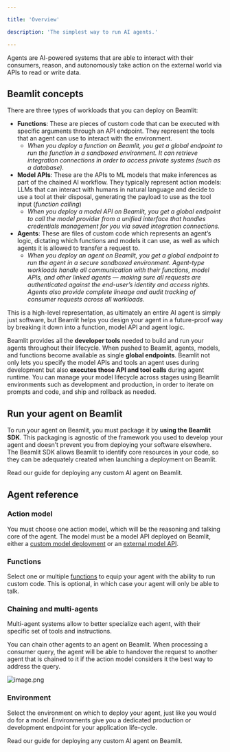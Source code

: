 ```yaml
---

title: 'Overview'

description: 'The simplest way to run AI agents.'

---
```


Agents are AI-powered systems that are able to interact with their consumers, reason, and autonomously take action on the external world via APIs to read or write data. 

## Beamlit concepts

There are three types of workloads that you can deploy on Beamlit:

- **Functions**: These are pieces of custom code that can be executed with specific arguments through an API endpoint. They represent the tools that an agent can use to interact with the environment.
    - *When you deploy a function on Beamlit, you get a global endpoint to run the function in a sandboxed environment. It can retrieve integration connections in order to access private systems (such as a database).*
- **Model APIs**: These are the APIs to ML models that make inferences as part of the chained AI workflow. They typically represent action models: LLMs that can interact with humans in natural language and decide to use a tool at their disposal, generating the payload to use as the tool input (*function calling*)
    - *When you deploy a model API on Beamlit, you get a global endpoint to call the model provider from a unified interface that handles credentials management for you via saved integration connections.*
- **Agents**: These are files of custom code which represents an agent’s logic, dictating which functions and models it can use, as well as which agents it is allowed to transfer a request to.
    - *When you deploy an agent on Beamlit, you get a global endpoint to run the agent in a secure sandboxed environment. Agent-type workloads handle all communication with their functions, model APIs, and other linked agents — making sure all requests are authenticated against the end-user’s identity and access rights. Agents also provide complete lineage and audit tracking of consumer requests across all workloads.*

This is a high-level representation, as ultimately an entire AI agent is simply just software, but Beamlit helps you design your agent in a future-proof way by breaking it down into a function, model API and agent logic. 

Beamlit provides all the **developer tools** needed to build and run your agents throughout their lifecycle. When pushed to Beamlit, agents, models, and functions become available as single **global endpoints**. Beamlit not only lets you specify the model APIs and tools an agent uses during development but also **executes those API and tool calls** during agent runtime. You can manage your model lifecycle across stages using Beamlit environments such as development and production, in order to iterate on prompts and code, and ship and rollback as needed. 

## Run your agent on Beamlit

To run your agent on Beamlit, you must package it by **using the Beamlit SDK**. This packaging is agnostic of the framework you used to develop your agent and doesn’t prevent you from deploying your software elsewhere. The Beamlit SDK allows Beamlit to identify core resources in your code, so they can be adequately created when launching a deployment on Beamlit.

<Card title="Develop & deploy an agent on Beamlit" icon="robot" href="/Agents/Develop-an-agent">
Read our guide for deploying any custom AI agent on Beamlit.
</Card>

## Agent reference

### Action model

You must choose one action model, which will be the reasoning and talking core of the agent. The model must be a model API deployed on Beamlit, either a [custom model deployment](../Models/Model-deployment%2013847e47b1ea8103a274c27cff3de584) or an [external model API](../Models/External-model-apis). 

### Functions

Select one or multiple [functions](../Functions/Overview) to equip your agent with the ability to run custom code. This is optional, in which case your agent will only be able to talk.

### Chaining and multi-agents

Multi-agent systems allow to better specialize each agent, with their specific set of tools and instructions. 

You can chain other agents to an agent on Beamlit. When processing a consumer query, the agent will be able to handover the request to another agent that is chained to it if the action model considers it the best way to address the query.

![image.png](Overview/image.png)

### Environment

Select the environment on which to deploy your agent, just like you would do for a model. Environments give you a dedicated production or development endpoint for your application life-cycle.

<Card title="Develop & deploy an agent on Beamlit" icon="robot" href="/Agents/Develop-an-agent">
Read our guide for deploying any custom AI agent on Beamlit.
</Card>